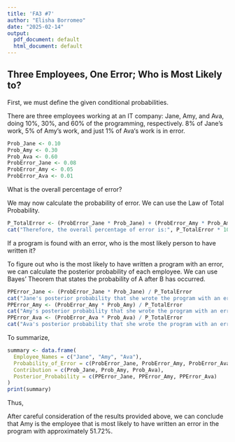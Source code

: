 ```yaml
---
title: 'FA3 #7'
author: "Elisha Borromeo"
date: "2025-02-14"
output:
  pdf_document: default
  html_document: default
---
```

## **Three Employees, One Error; Who is Most Likely to?**

First, we must define the given conditional probabilities.

There are three employees working at an IT company: Jane, Amy, and Ava, doing 10%, 30%, and 60% of the programming, respectively. 8% of Jane’s work, 5% of Amy’s work, and just 1% of Ava‘s work is in error.
```r
Prob_Jane <- 0.10   
Prob_Amy <- 0.30   
Prob_Ava <- 0.60  
ProbError_Jane <- 0.08  
ProbError_Amy <- 0.05  
ProbError_Ava <- 0.01   
```

What is the overall percentage of error?

We may now calculate the probability of error. We can use the Law of Total Probability.
```r
P_TotalError <- (ProbError_Jane * Prob_Jane) + (ProbError_Amy * Prob_Amy) + (ProbError_Ava * Prob_Ava)
cat("Therefore, the overall percentage of error is:", P_TotalError * 100, "%")
```

If a program is found with an error, who is the most likely person to have written it? 

To figure out who is the most likely to have written a program with an error, we can calculate the posterior probability of each employee. We can use Bayes' Theorem that states the probability of A after B has occurred.
```r
PPError_Jane <- (ProbError_Jane * Prob_Jane) / P_TotalError
cat("Jane's posterior probability that she wrote the program with an error:", PPError_Jane * 100, "%")
PPError_Amy <- (ProbError_Amy * Prob_Amy) / P_TotalError
cat("Amy's posterior probability that she wrote the program with an error:", PPError_Amy * 100, "%")
PPError_Ava <- (ProbError_Ava * Prob_Ava) / P_TotalError
cat("Ava's posterior probability that she wrote the program with an error:", PPError_Ava * 100, "%")
```

To summarize,
```r
summary <- data.frame(
  Employee_Names = c("Jane", "Amy", "Ava"),
  Probability_of_Error = c(ProbError_Jane, ProbError_Amy, ProbError_Ava),
  Contribution = c(Prob_Jane, Prob_Amy, Prob_Ava),
  Posterior_Probability = c(PPError_Jane, PPError_Amy, PPError_Ava)
)
print(summary)
```

Thus,

After careful consideration of the results provided above, we can conclude that Amy is the employee that is most likely to have written an error in the program with approximately 51.72%.

